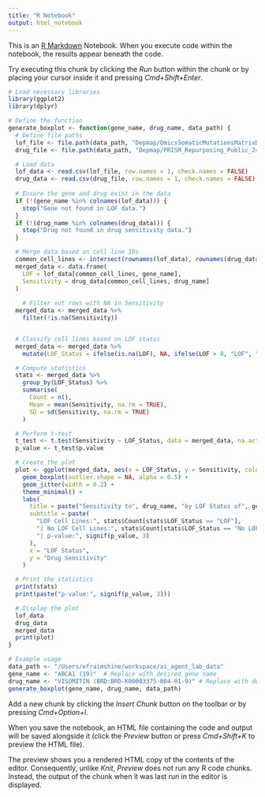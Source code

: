 ```yaml
---
title: "R Notebook"
output: html_notebook
---
```


This is an [R Markdown](http://rmarkdown.rstudio.com) Notebook. When you execute code within the notebook, the results appear beneath the code. 

Try executing this chunk by clicking the *Run* button within the chunk or by placing your cursor inside it and pressing *Cmd+Shift+Enter*. 

```r
# Load necessary libraries
library(ggplot2)
library(dplyr)

# Define the function
generate_boxplot <- function(gene_name, drug_name, data_path) {
  # Define file paths
  lof_file <- file.path(data_path, "Depmap/OmicsSomaticMutationsMatrixDamaging.csv")
  drug_file <- file.path(data_path, "Depmap/PRISM_Repurposing_Public_24Q2_subsetted.csv")

  # Load data
  lof_data <- read.csv(lof_file, row.names = 1, check.names = FALSE)
  drug_data <- read.csv(drug_file, row.names = 1, check.names = FALSE)
  
  # Ensure the gene and drug exist in the data
  if (!(gene_name %in% colnames(lof_data))) {
    stop("Gene not found in LOF data.")
  }
  if (!(drug_name %in% colnames(drug_data))) {
    stop("Drug not found in drug sensitivity data.")
  }

  # Merge data based on cell line IDs
  common_cell_lines <- intersect(rownames(lof_data), rownames(drug_data))
  merged_data <- data.frame(
    LOF = lof_data[common_cell_lines, gene_name],
    Sensitivity = drug_data[common_cell_lines, drug_name]
  )
  
    # Filter out rows with NA in Sensitivity
  merged_data <- merged_data %>%
    filter(!is.na(Sensitivity))


  # Classify cell lines based on LOF status
  merged_data <- merged_data %>%
    mutate(LOF_Status = ifelse(is.na(LOF), NA, ifelse(LOF > 0, "LOF", "No LOF")))

  # Compute statistics
  stats <- merged_data %>%
    group_by(LOF_Status) %>%
    summarise(
      Count = n(),
      Mean = mean(Sensitivity, na.rm = TRUE),
      SD = sd(Sensitivity, na.rm = TRUE)
    )

  # Perform t-test
  t_test <- t.test(Sensitivity ~ LOF_Status, data = merged_data, na.action = na.omit)
  p_value <- t_test$p.value

  # Create the plot
  plot <- ggplot(merged_data, aes(x = LOF_Status, y = Sensitivity, color = LOF_Status)) +
    geom_boxplot(outlier.shape = NA, alpha = 0.5) +
    geom_jitter(width = 0.2) +
    theme_minimal() +
    labs(
      title = paste("Sensitivity to", drug_name, "by LOF Status of", gene_name),
      subtitle = paste(
        "LOF Cell Lines:", stats$Count[stats$LOF_Status == "LOF"],
        "| No LOF Cell Lines:", stats$Count[stats$LOF_Status == "No LOF"],
        "| p-value:", signif(p_value, 3)
      ),
      x = "LOF Status",
      y = "Drug Sensitivity"
    )

  # Print the statistics
  print(stats)
  print(paste("p-value:", signif(p_value, 3)))

  # Display the plot
  lof_data
  drug_data
  merged_data
  print(plot)
}

# Example usage
data_path <- "/Users/efraimshine/workspace/ai_agent_lab_data"
gene_name <- "ABCA1 (19)"  # Replace with desired gene name
drug_name <- "VISOMITIN (BRD:BRD-K00003375-004-01-9)" # Replace with desired drug name
generate_boxplot(gene_name, drug_name, data_path)
```

Add a new chunk by clicking the *Insert Chunk* button on the toolbar or by pressing *Cmd+Option+I*.

When you save the notebook, an HTML file containing the code and output will be saved alongside it (click the *Preview* button or press *Cmd+Shift+K* to preview the HTML file). 

The preview shows you a rendered HTML copy of the contents of the editor. Consequently, unlike *Knit*, *Preview* does not run any R code chunks. Instead, the output of the chunk when it was last run in the editor is displayed.







